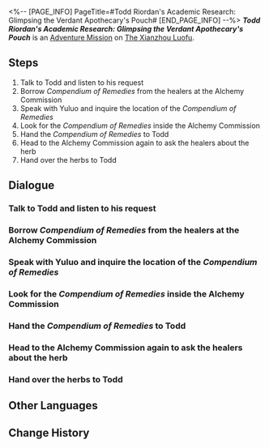 <%-- [PAGE_INFO]
PageTitle=#Todd Riordan's Academic Research: Glimpsing the Verdant Apothecary's Pouch#
[END_PAGE_INFO] --%>
{{Stub|Dialogue.}}
{{Mission Infobox
|id            = 2020201
|title         = 
|image         = <!--Mission Todd Riordan's Academic Research Glimpsing the Verdant Apothecary's Pouch.png-->
|type          = Adventure
|event_name    = 
|chapter       = 
|requirements  = [[Trailblaze Mission]] ''[[A Dragon Gallant, Its Ocean Distant]]'' completed
|summary       = Scholar Todd Riordan of the Intelligentsia Guild seems to have encountered a problem with his research. He holds you in high regard and has asked you to help find medical books. While obtaining the book, he discovered an unknown herb called Divine Aureate Twig and soon obtained it with your assistance.
|characters    = Exasperated Alchemist; Learned Alchemist; Tired Healer; Todd; Trailblazer; Unfortunate Healer; Yuluo
|startLocation = [[The Xianzhou Luofu]] - [[Central Starskiff Haven]]
|world         = The Xianzhou Luofu
|area          = Central Starskiff Haven
|prev          = 
|next          = 
|rewards       = Trailblaze EXP*150; Stellar Jade*40; Traveler's Guide*4; Lost Crystal*4; Strale*25; Report: A Rare Plant Specimen*1 { text = Report: A Rare Plant Specimen }; Credit*40,000
}}
'''''Todd Riordan's Academic Research: Glimpsing the Verdant Apothecary's Pouch''''' is an [[Adventure Mission]] on [[The Xianzhou Luofu]].

==Steps==
# Talk to Todd and listen to his request
# Borrow ''Compendium of Remedies'' from the healers at the Alchemy Commission
# Speak with Yuluo and inquire the location of the ''Compendium of Remedies''
# Look for the ''Compendium of Remedies'' inside the Alchemy Commission
# Hand the ''Compendium of Remedies'' to Todd
# Head to the Alchemy Commission again to ask the healers about the herb
# Hand over the herbs to Todd

<!--
==Gameplay Notes==

--><!--
==Trial Character==

-->
==Dialogue==
{{Stub Dialogue}}
===Talk to Todd and listen to his request===
{{Mission Description|type=adventure|location=Central Starskiff Haven|Scholar Todd Riordan of the Intelligentsia Guild seems to have encountered a problem with his research. He holds you in high regard and has asked you to help find medical books. This isn't merely "running errands" - it's "academic."}}
{{Dialogue Start}}
:{{tx}}
{{Dialogue End}}

===Borrow ''Compendium of Remedies'' from the healers at the Alchemy Commission===
{{Mission Description|type=adventure|location=Alchemy Commission|update|Todd intends to obtain the Alchemy Commission's medical book, ''Compendium of Remedies''. It's not shameful for a scholar to seek knowledge, but unfortunately he has to send you to the Alchemy Commission to fetch it for him.}}
{{Dialogue Start}}
:{{tx}}
{{Dialogue End}}

===Speak with Yuluo and inquire the location of the ''Compendium of Remedies''===
{{Mission Description|type=adventure|location=Alchemy Commission|update|To take without permission is considered stealing. Since it's about obtaining a medical book, it is necessary to obtain permission from the current chief alchemist of the Alchemy Commission. I don't know if the newly appointed chief alchemist, Yuluo, will be agreeable to this request. Ah well, let's just go and ask.}}
{{Dialogue Start}}
:{{tx}}
{{Dialogue End}}

===Look for the ''Compendium of Remedies'' inside the Alchemy Commission===
{{Mission Description|type=adventure|location=<!--to be added-->|update|After the chaos in the Alchemy Commission, all applications need to be re-evaluated. Although Yuluo refused you, you found out that the ''Compendium of Remedies'' is not on the bookshelf. Perhaps, you should take a chance and look around nearby?}}
{{Dialogue Start}}
:{{tx}}
{{Dialogue End}}

===Hand the ''Compendium of Remedies'' to Todd===
{{Mission Description|type=adventure|location=Central Starskiff Haven|update|In the midst of the conflict, medical books were scattered all over the place. After several obstacles, you finally managed to gather the ''Compendium of Remedies'' that Todd wanted. Hurry and bring the book back to him.}}
{{Dialogue Start}}
:{{tx}}
{{Dialogue End}}

===Head to the Alchemy Commission again to ask the healers about the herb===
{{Mission Description|type=adventure|location=<!--to be added-->|update|What a surprise. Todd actually has some knowledge in the Alchemy Commission's prescriptions. After obtaining the ''Compendium of Remedies'', he realized he was unfamiliar with a medicinal herb called Divine Aureate Twig... His research progress has thus been stalled. Therefore, he asked you to go to the Alchemy Commission to ask the healers about it on his behalf.}}
{{Dialogue Start}}
:{{tx}}
{{Dialogue End}}

===Hand over the herbs to Todd===
{{Mission Description|type=adventure|location=Central Starskiff Haven|update|Surprisingly, the Divine Aureate Twig is this thing. Can this really be used as medicine? Perhaps this is the mystical aspect of the Alchemy Commission's medical skills... Although the process of obtaining the medicinal herb was somewhat tortuous, in any case, you have obtained it. Hurry and bring it to Todd.}}
{{Dialogue Start}}
:{{tx}}
{{Dialogue End}}

==Other Languages==
{{Other Languages
|en   = Todd Riordan's Academic Research: Glimpsing the Verdant Apothecary's Pouch
|zhs  = 陶德•雷奥登的学术研究：晚窥青囊
|zht  = 陶德•雷奧登的學術研究：晚窺青囊
|ja   = トッド・ライオットの学術研究：青嚢観察
|ko   = 토드•리오단의 학술 연구: 새내기 약사의 주머니 엿보기
|es   = Investigación académica de Todd Riordan: un vistazo a la bolsa del boticario
|fr   = Les recherches de Todd&nbsp;Riordan&nbsp;: La pochette verdoyante de l'apothicaire
|ru   = Исследование Тодда Риордана: Мимолётный взгляд на знахарские учения
|th   = งานวิจัยของ Todd Riordan: สอดส่องกระเป๋ายา
|vi   = Nghiên cứu học thuật của Todd Riordan: Thoáng Nhìn Y Thư
|de   = Todd Riordans akademische Forschung: Einblick in den grünen Apothekersack
|id   = Penelitian Akademis Todd Riordan: Sekilas tentang Praktik Medis
|pt   = Pesquisa Acadêmica de Todd Riordan: Vislumbrando a Bolsa da Botica Verdejante
}}

==Change History==
{{Change History|1.2}}
